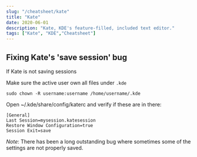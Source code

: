 ```yaml
---
slug: "/cheatsheet/kate"
title: "Kate"
date: 2020-06-01
description: "Kate, KDE's feature-filled, included text editor."
tags: ["Kate", "KDE","Cheatsheet"]
---
```


## Fixing Kate's 'save session' bug

If Kate is not saving sessions

Make sure the active user own all files under <code>.kde</code>
```shell
sudo chown -R username:username /home/username/.kde
```

Open ~/.kde/share/config/katerc and verify if these are in there:

```
[General] 
Last Session=mysession.katesession 
Restore Window Configuration=true 
Session Exit=save
```

*Note*: There has been a long outstanding bug where sometimes some of the settings are not properly saved.
